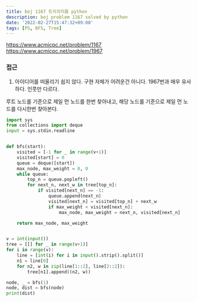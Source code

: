 ```yaml
---
title: boj 1167 트리의지름 python
description: boj problem 1167 solved by python
date: '2022-02-27T15:47:32+09:00'
tags: [PS, BFS, Tree]
---
```


https://www.acmicpc.net/problem/1167
https://www.acmicpc.net/problem/1967

### 접근
1. 아이디어를 떠올리기 쉽지 않다. 구현 자체가 어려운건 아니다. 1967번과 매우 유사하다. 인풋만 다르다.

루트 노드를 기준으로 제일 먼 노드를 한번 찾아내고, 해당 노드를 기준으로 제일 먼 노드를 다시한번 찾아본다.

```python
import sys
from collections import deque
input = sys.stdin.readline


def bfs(start):
    visited = [-1 for _ in range(v+1)]
    visited[start] = 0
    queue = deque([start])
    max_node, max_weight = 0, 0
    while queue:
        top_n = queue.popleft()
        for next_n, next_w in tree[top_n]:
            if visited[next_n] == -1:
                queue.append(next_n)
                visited[next_n] = visited[top_n] + next_w
                if max_weight < visited[next_n]:
                    max_node, max_weight = next_n, visited[next_n]

    return max_node, max_weight


v = int(input())
tree = [[] for _ in range(v+1)]
for i in range(v):
    line = [int(i) for i in input().strip().split()]
    n1 = line[0]
    for n2, w in zip(line[1::2], line[2::2]):
        tree[n1].append((n2, w))

node, _ = bfs(1)
node, dist = bfs(node)
print(dist)
```
